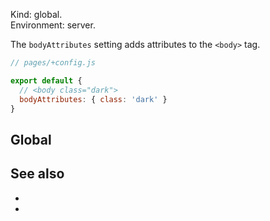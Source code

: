

Kind: global.  
Environment: server. <ImplementedBy noCustomGuide />

The `bodyAttributes` setting adds attributes to the `<body>` tag.

```js
// pages/+config.js

export default {
  // <body class="dark">
  bodyAttributes: { class: 'dark' }
}
```


## Global

<GlobalNote />


## See also

- <Link href="/head-tags" />
- <Link href="/settings#html" doNotInferSectionTitle />
